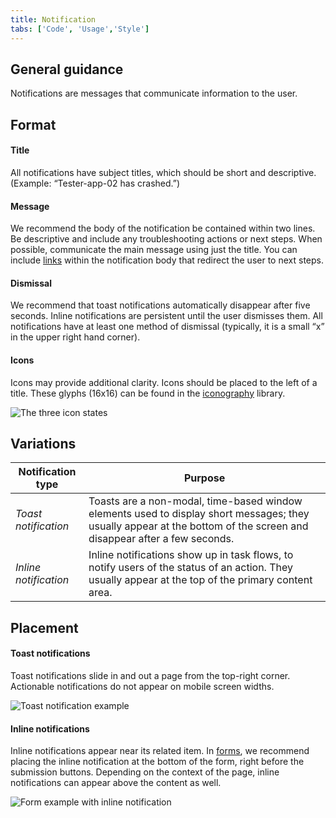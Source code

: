 ```yaml
---
title: Notification
tabs: ['Code', 'Usage','Style']
---
```


## General guidance

Notifications are messages that communicate information to the user.

## Format

#### Title

All notifications have subject titles, which should be short and descriptive. (Example: “Tester-app-02 has crashed.”)

#### Message

We recommend the body of the notification be contained within two lines. Be descriptive and include any troubleshooting actions or next steps. When possible, communicate the main message using just the title. You can include [links](/components/link) within the notification body that redirect the user to next steps.

#### Dismissal

We recommend that toast notifications automatically disappear after five seconds. Inline notifications are persistent until the user dismisses them. All notifications have at least one method of dismissal (typically, it is a small “x” in the upper right hand corner).

#### Icons

Icons may provide additional clarity. Icons should be placed to the left of a title. These glyphs (16x16) can be found in the [iconography](/guidelines/iconography/library) library.

![The three icon states](images/notification-usage-1.png)

## Variations

| Notification type   | Purpose                                                                                                                                                     |
| ------------- | ----------------------------------------------------------------------------------------------------------------------------------------------------------- |
| _Toast notification_      | Toasts are a non-modal, time-based window elements used to display short messages; they usually appear at the bottom of the screen and disappear after a few seconds.                                                                                               |
| _Inline notification_  | Inline notifications show up in task flows, to notify users of the status of an action. They usually appear at the top of the primary content area. |


## Placement

#### Toast notifications

Toast notifications slide in and out a page from the top-right corner. Actionable notifications do not appear on mobile screen widths.

![Toast notification example](images/notification-usage-2.png)

#### Inline notifications

Inline notifications appear near its related item. In [forms](/components/form), we recommend placing the inline notification at the bottom of the form, right before the submission buttons. Depending on the context of the page, inline notifications can appear above the content as well.

![Form example with inline notification](images/notification-usage-3.png)
